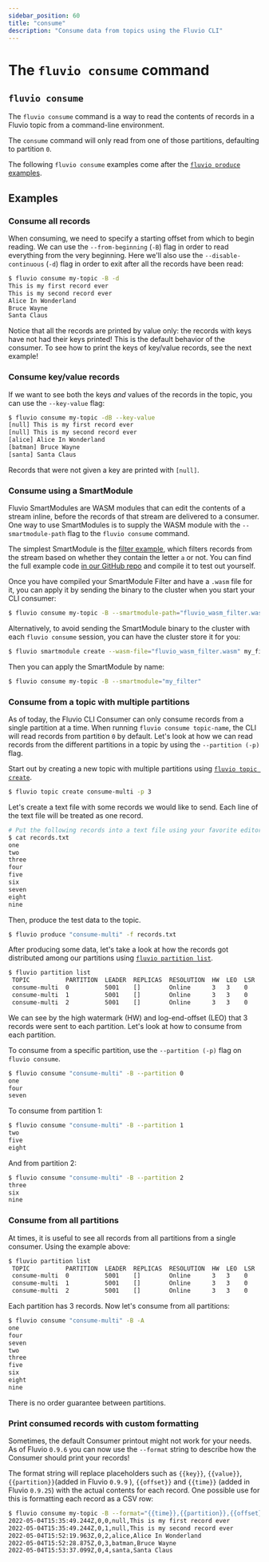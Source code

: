 ```yaml
---
sidebar_position: 60
title: "consume"
description: "Consume data from topics using the Fluvio CLI"
---
```


# The `fluvio consume` command

## `fluvio consume`

The `fluvio consume` command is a way to read the contents of records in a Fluvio topic
from a command-line environment.

The `consume` command will only read from one of those partitions, defaulting to partition `0`.

The following `fluvio consume` examples come after the [`fluvio produce` examples].

## Examples

### Consume all records

When consuming, we need to specify a starting offset from which to begin reading.
We can use the `--from-beginning` (`-B`) flag in order to read everything from the very
beginning. Here we'll also use the `--disable-continuous` (`-d`) flag in order to exit
after all the records have been read:


```bash copy="fl"
$ fluvio consume my-topic -B -d
This is my first record ever
This is my second record ever
Alice In Wonderland
Bruce Wayne
Santa Claus
```

Notice that all the records are printed by value only: the records with keys have not
had their keys printed! This is the default behavior of the consumer. To see how to print
the keys of key/value records, see the next example!

### Consume key/value records

If we want to see both the keys _and_ values of the records in the topic, you can use
the `--key-value` flag:


```bash copy="fl"
$ fluvio consume my-topic -dB --key-value
[null] This is my first record ever
[null] This is my second record ever
[alice] Alice In Wonderland
[batman] Bruce Wayne
[santa] Santa Claus
```

Records that were not given a key are printed with `[null]`.

### Consume using a SmartModule

Fluvio SmartModules are WASM modules that can edit the contents of a stream
inline, before the records of that stream are delivered to a consumer. One way to use
SmartModules is to supply the WASM module with the `--smartmodule-path` flag to
the `fluvio consume` command.

The simplest SmartModule is the [filter example], which
filters records from the stream based on whether they contain the letter `a`
or not. You can find the full example code [in our GitHub repo] and compile
it to test out yourself.

Once you have compiled your SmartModule Filter and have a `.wasm` file for it, you
can apply it by sending the binary to the cluster when you start your CLI consumer:


```bash copy="fl"
$ fluvio consume my-topic -B --smartmodule-path="fluvio_wasm_filter.wasm"
```

Alternatively, to avoid sending the SmartModule binary to the cluster with each
`fluvio consume` session, you can have the cluster store it for you:


```bash copy="fl"
$ fluvio smartmodule create --wasm-file="fluvio_wasm_filter.wasm" my_filter
```

Then you can apply the SmartModule by name:


```bash copy="fl"
$ fluvio consume my-topic -B --smartmodule="my_filter"
```

### Consume from a topic with multiple partitions

As of today, the Fluvio CLI Consumer can only consume records from a single
partition at a time. When running `fluvio consume topic-name`, the CLI will
read records from partition `0` by default. Let's look at how we can read
records from the different partitions in a topic by using the `--partition (-p)` flag.

Start out by creating a new topic with multiple partitions using [`fluvio topic create`].




```bash copy="fl"
$ fluvio topic create consume-multi -p 3
```

Let's create a text file with some records we would like to send. Each line of the
text file will be treated as one record.

```bash
# Put the following records into a text file using your favorite editor
$ cat records.txt
one
two
three
four
five
six
seven
eight
nine
```

Then, produce the test data to the topic.


```bash copy="fl"
$ fluvio produce "consume-multi" -f records.txt
```

After producing some data, let's take a look at how the records got distributed
among our partitions using [`fluvio partition list`].

[`fluvio partition list`]: /docs/fluvio/cli/fluvio/partition#fluvio-partition-list


```bash copy="fl"
$ fluvio partition list
 TOPIC          PARTITION  LEADER  REPLICAS  RESOLUTION  HW  LEO  LSR  FOLLOWER OFFSETS
 consume-multi  0          5001    []        Online      3   3    0    []
 consume-multi  1          5001    []        Online      3   3    0    []
 consume-multi  2          5001    []        Online      3   3    0    []
```

We can see by the high watermark (HW) and log-end-offset (LEO) that 3 records were
sent to each partition. Let's look at how to consume from each partition.

To consume from a specific partition, use the `--partition (-p)` flag on `fluvio consume`.


```bash copy="fl"
$ fluvio consume "consume-multi" -B --partition 0
one
four
seven
```

To consume from partition 1:


```bash
$ fluvio consume "consume-multi" -B --partition 1
two
five
eight
```

And from partition 2:


```bash copy="fl"
$ fluvio consume "consume-multi" -B --partition 2
three
six
nine
```

### Consume from all partitions

At times, it is useful to see all records from all partitions from a single consumer.
Using the example above:


```bash copy="fl"
$ fluvio partition list
 TOPIC          PARTITION  LEADER  REPLICAS  RESOLUTION  HW  LEO  LSR  FOLLOWER OFFSETS
 consume-multi  0          5001    []        Online      3   3    0    []
 consume-multi  1          5001    []        Online      3   3    0    []
 consume-multi  2          5001    []        Online      3   3    0    []
```

Each partition has 3 records. Now let's consume from all partitions:


```bash copy="fl"
$ fluvio consume "consume-multi" -B -A
one
four
seven
two
three
five
six
eight
nine
```

<Alert>
  There is no order guarantee between partitions.
</Alert>

### Print consumed records with custom formatting

Sometimes, the default Consumer printout might not work for your needs. As of Fluvio `0.9.6`
you can now use the `--format` string to describe how the Consumer should print your records!

The format string will replace placeholders such as `{{key}}`, `{{value}}`, `{{partition}}`(added in Fluvio `0.9.9` ), `{{offset}}` and `{{time}}` (added in Fluvio `0.9.25`)
with the actual contents for each record. One possible use for this is formatting each record
as a CSV row:


```bash copy="fl"
$ fluvio consume my-topic -B --format="{{time}},{{partition}},{{offset}},{{key}},{{value}}"
2022-05-04T15:35:49.244Z,0,0,null,This is my first record ever
2022-05-04T15:35:49.244Z,0,1,null,This is my second record ever
2022-05-04T15:52:19.963Z,0,2,alice,Alice In Wonderland
2022-05-04T15:52:28.875Z,0,3,batman,Bruce Wayne
2022-05-04T15:53:37.099Z,0,4,santa,Santa Claus
```

[`fluvio produce` examples]: fluvio/cli/fluvio/produce.mdx
[`fluvio topic create`]: fluvio/cli/fluvio/topic.mdx#fluvio-topic-create
[filter example]: smartmodules/transformations/filter.mdx
[in our GitHub repo]: https://github.com/infinyon/fluvio/tree/master/smartmodule/examples/filter_json